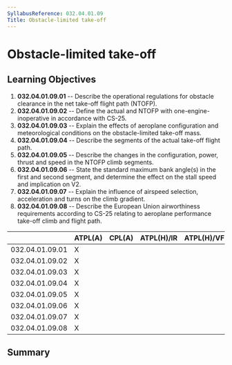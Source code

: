 ```yaml
---
SyllabusReference: 032.04.01.09
Title: Obstacle-limited take-off
---
```


# Obstacle-limited take-off

## Learning Objectives

1.  **032.04.01.09.01** -- Describe the operational regulations for obstacle
    clearance in the net take-off flight path (NTOFP).
2.  **032.04.01.09.02** -- Define the actual and NTOFP with
    one-engine-inoperative in accordance with CS-25.
3.  **032.04.01.09.03** -- Explain the effects of aeroplane configuration and
    meteorological conditions on the obstacle-limited take-off mass.
4.  **032.04.01.09.04** -- Describe the segments of the actual take-off flight
    path.
5.  **032.04.01.09.05** -- Describe the changes in the configuration, power,
    thrust and speed in the NTOFP climb segments.
6.  **032.04.01.09.06** -- State the standard maximum bank angle(s) in the first
    and second segment, and determine the effect on the stall speed and
    implication on V2.
7.  **032.04.01.09.07** -- Explain the influence of airspeed selection,
    acceleration and turns on the climb gradient.
8.  **032.04.01.09.08** -- Describe the European Union airworthiness
    requirements according to CS-25 relating to aeroplane performance take-off
    climb and flight path.

|                 | ATPL(A) | CPL(A) | ATPL(H)/IR | ATPL(H)/VFR | CPL(H) | IR  | CBIR(A) |
| --------------- | ------- | ------ | ---------- | ----------- | ------ | --- | ------- |
| 032.04.01.09.01 | X       |        |            |             |        |     |         |
| 032.04.01.09.02 | X       |        |            |             |        |     |         |
| 032.04.01.09.03 | X       |        |            |             |        |     |         |
| 032.04.01.09.04 | X       |        |            |             |        |     |         |
| 032.04.01.09.05 | X       |        |            |             |        |     |         |
| 032.04.01.09.06 | X       |        |            |             |        |     |         |
| 032.04.01.09.07 | X       |        |            |             |        |     |         |
| 032.04.01.09.08 | X       |        |            |             |        |     |         |

## Summary

